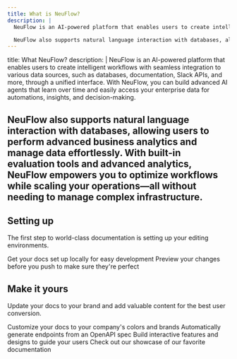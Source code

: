 ```yaml
---
title: What is NeuFlow?
description: |
  NeuFlow is an AI-powered platform that enables users to create intelligent workflows with seamless integration to various data sources, such as databases, documentation, Slack APIs, and more, through a unified interface. With NeuFlow, you can build advanced AI agents that learn over time and easily access your enterprise data for automations, insights, and decision-making.

  NeuFlow also supports natural language interaction with databases, allowing users to perform advanced business analytics and manage data effortlessly. With built-in evaluation tools and advanced analytics, NeuFlow empowers you to optimize workflows while scaling your operations—all without needing to manage complex infrastructure.
---
```

title: What NeuFlow?
description: |
  NeuFlow is an AI-powered platform that enables users to create intelligent workflows with seamless integration to various data sources, such as databases, documentation, Slack APIs, and more, through a unified interface. With NeuFlow, you can build advanced AI agents that learn over time and easily access your enterprise data for automations, insights, and decision-making.

  NeuFlow also supports natural language interaction with databases, allowing users to perform advanced business analytics and manage data effortlessly. With built-in evaluation tools and advanced analytics, NeuFlow empowers you to optimize workflows while scaling your operations—all without needing to manage complex infrastructure.
---
## Setting up

The first step to world-class documentation is setting up your editing environments.

<CardGroup cols={2}>
  <Card
    title="Edit Your Docs"
    icon="pen-to-square"
    href="https://mintlify.com/docs/quickstart"
  >
    Get your docs set up locally for easy development
  </Card>
  <Card
    title="Preview Changes"
    icon="image"
    href="https://mintlify.com/docs/development"
  >
    Preview your changes before you push to make sure they're perfect
  </Card>
</CardGroup>

## Make it yours

Update your docs to your brand and add valuable content for the best user conversion.

<CardGroup cols={2}>
  <Card
    title="Customize Style"
    icon="palette"
    href="https://mintlify.com/docs/settings/global"
  >
    Customize your docs to your company's colors and brands
  </Card>
  <Card
    title="Reference APIs"
    icon="code"
    href="https://mintlify.com/docs/api-playground/openapi"
  >
    Automatically generate endpoints from an OpenAPI spec
  </Card>
  <Card
    title="Add Components"
    icon="screwdriver-wrench"
    href="https://mintlify.com/docs/components/accordion"
  >
    Build interactive features and designs to guide your users
  </Card>
  <Card
    title="Get Inspiration"
    icon="stars"
    href="https://mintlify.com/customers"
  >
    Check out our showcase of our favorite documentation
  </Card>
</CardGroup>
